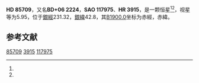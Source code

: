 {{Starbox begin
| name = HD 85709
}}
{{Starbox observe
| epoch = [[J2000.0|J2000.0]]
| constell = {{星座名待查}}<ref name=SIMBAD>{{cite web
 | url=http://simbad.u-strasbg.fr/simbad/sim-id?Ident=HR+3915
 | title =Pulsating variable Star
 | publisher=Centre de Données astronomiques de Strasbourg
 | work=SIMBAD
 | accessdate=2012-07-13}}</ref><ref name=DATA>{{cite web
 | url=http://vizier.u-strasbg.fr/viz-bin/VizieR-5?-out.add=.&-source=5050&-corr=PK=HR&-out.max=9999&HR=3915
 | title=VizieR Detailed Page
 | accessdate=2012-07-13
 | archive-date=2016-03-05
 | archive-url=https://web.archive.org/web/20160305195015/http://vizier.u-strasbg.fr/viz-bin/VizieR-5?-out.add=.&-source=5050&-corr=PK=HR&-out.max=9999&HR=3915
 | dead-url=no
 }}</ref>
| 星官 = 
| ra = {{RA|9|53|42.9}}<ref name=SIMBAD /><ref name=DATA />
| dec = {{DEC|+5|57|30}}<ref name=SIMBAD /><ref name=DATA />
| appmag_v = 5.95<ref name=SIMBAD /><ref name=DATA />
}}
{{Starbox character
| class = M2III<ref name=SIMBAD /><ref name=DATA />
| b-v = 1.66<ref name=SIMBAD /><ref name=DATA />
| u-b = 1.94<ref name=SIMBAD /><ref name=DATA />
| r-i = 0.93E<ref name=SIMBAD /><ref name=DATA />
| variable = 
}}
{{Starbox astrometry
| radial_v = 1.94
| prop_mo_ra = -1
| parallax = 
| p_error = 
}}
{{Starbox catalog
| names =BD+06 2224，[[SAO星表|SAO]] 117975，[[HD星表|HD]] 85709，[[HR星表|HR]] 3915}}
{{Starbox reference |Simbad=HR+3915}}
{{Starbox end}}

'''HD 85709'''，又名'''BD+06 2224'''，'''SAO 117975'''、'''HR 3915'''，是一颗恒星<ref name=SIMBAD /><ref name=DATA />，视星等为5.95，位于[[銀道座標系|銀經]]231.32，[[銀道座標系|銀緯]]42.8，其[[B1900.0|B1900.0]]坐标为赤經{{RA|9|48|27.8}}，赤緯{{DEC|+6|42.8|46}}。

== 参考文献 ==
{{reflist}}

{{star-stub}}

[[Category:HD和HDE天體|85709]]
[[Category:HR天體|3915]]
[[Category:SAO天體|117975]]